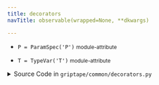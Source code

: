 ```yaml
---
title: decorators
navTitle: observable(wrapped=None, **dkwargs)

---
```


-   `P = ParamSpec('P')` <small>module-attribute</small>  <span id="griptape.common.decorators.P"></span> 

-   `T = TypeVar('T')` <small>module-attribute</small>  <span id="griptape.common.decorators.T"></span> 

<span id="griptape.common.decorators.observable"></span>

<details><summary>Source Code in <code>griptape&#47;common&#47;decorators.py</code></summary>

```python
def observable(wrapped: Optional[Callable[P, T] | Any] = None, **dkwargs: Any) -> Any:
    if wrapped is None:
        return functools.partial(observable, **dkwargs)

    if not callable(wrapped):
        raise ValueError("Non-callable positional argument passed. Use kwargs to pass arguments to the decorator.")

    @wrapt.decorator
    def wrapper(wrapped: Callable[P, T], instance: Any, args: Any, kwargs: Any) -> T:
        from griptape.common.observable import Observable
        from griptape.observability.observability import Observability

        return cast(
            "T",
            Observability.observe(
                Observable.Call(
                    func=wrapped,
                    instance=instance,
                    args=args,
                    kwargs=kwargs,
                    decorator_args=(),
                    decorator_kwargs=dkwargs,
                )
            ),
        )

    return wrapper(wrapped)  # pyright: ignore[reportCallIssue]
```

</details>
